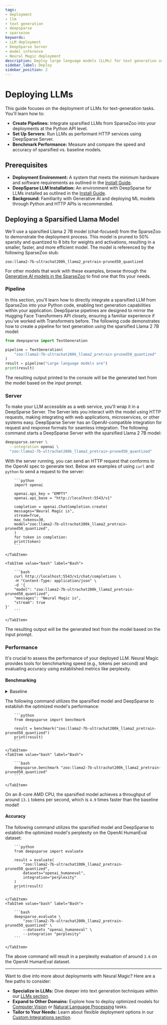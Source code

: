 ```yaml
---
tags:
- deployment
- llm
- text generation
- deepsparse
- sparsezoo
keywords:
- LLM deployment
- DeepSparse Server
- model inference
- Neural Magic deployment
description: Deploy large language models (LLMs) for text generation using Neural Magic's DeepSparse. This doc includes code examples, performance benchmarking, and server setup.
sidebar_label: Deploy
sidebar_position: 2
---
```


# Deploying LLMs

This guide focuses on the deployment of LLMs for text-generation tasks. You'll learn how to:

- <b>Create Pipelines:</b> Integrate sparsified LLMs from SparseZoo into your deployments at the Python API level.
- <b>Set Up Servers:</b> Run LLMs as performant HTTP services using DeepSparse Server.
- <b>Benchmark Performance:</b> Measure and compare the speed and accuracy of sparsified vs. baseline models.

## Prerequisites

- <b>Deployment Environment:</b> A system that meets the minimum hardware and software requirements as outlined in the [Install Guide](./install/#prerequisites).
- <b>DeepSparse LLM Installation:</b> An environment with DeepSparse for LLMs installed as outlined in the [Install Guide](./install#llms---causal-language-modeling).
- <b>Background:</b> Familiarity with Generative AI and deploying ML models through Python and HTTP APIs is recommended.

## Deploying a Sparsified Llama Model

We'll use a sparsified Llama 2 7B model (chat-focused) from the SparseZoo to demonstrate the deployment process.
This model is pruned to 50% sparsity and quantized to 8 bits for weights and activations, resulting in a smaller, faster, and more efficient model.
The model is referenced by the following SparseZoo stub:
```text
zoo:llama2-7b-ultrachat200k_llama2_pretrain-pruned50_quantized
```

For other models that work with these examples, browse through the [Generative AI models in the SparseZoo](https://sparsezoo.neuralmagic.com/?modelSet=generative_ai) to find one that fits your needs.

### Pipeline

In this section, you'll learn how to directly integrate a sparsified LLM from SparseZoo into your Python code, enabling text generation capabilities within your application.
DeepSparse pipelines are designed to mirror the Hugging Face Transformers API closely, ensuring a familiar experience if you've worked with Transformers before.
The following code demonstrates how to create a pipeline for text generation using the sparsified Llama 2 7B model:

```python
from deepsparse import TextGeneration

pipeline = TextGeneration(
    "zoo:llama2-7b-ultrachat200k_llama2_pretrain-pruned50_quantized"
)
result = pipeline("Large language models are")
print(result)
```

The resulting output printed to the console will be the generated text from the model based on the input prompt.

### Server

To make your LLM accessible as a web service, you'll wrap it in a DeepSparse Server.
The Server lets you interact with the model using HTTP requests, making integrating with web applications, microservices, or other systems easy.
DeepSparse Server has an OpenAI-compatible integration for request and response formats for seamless integration.
The following command starts a DeepSparse Server with the sparsified Llama 2 7B model:

```bash
deepsparse.server \
  --integration openai \
  "zoo:llama2-7b-ultrachat200k_llama2_pretrain-pruned50_quantized"
```

With the server running, you can send an HTTP request that conforms to the OpenAI spec to generate text.
Below are examples of using `curl` and `python` to send a request to the server:
<Tabs>
    <TabItem value="python" label="Python" default>

        ```python
        import openai

        openai.api_key = "EMPTY"
        openai.api_base = "http://localhost:5543/v1"

        completion = openai.ChatCompletion.create(
        messages="Neural Magic is",
        stream=True,
        max_tokens=30,
        model="zoo:llama2-7b-ultrachat200k_llama2_pretrain-pruned50_quantized",
        )
        for token in completion:
        print(token)
        ```

    </TabItem>

    <TabItem value="bash" label="Bash">

        ```bash
        curl http://localhost:5543/v1/chat/completions \
        -H "Content-Type: application/json" \
        -d '{
        "model": "zoo:llama2-7b-ultrachat200k_llama2_pretrain-pruned50_quantized",
        "messages": "Neural Magic is",
        "stream": true
    }'
        ```

    </TabItem>
</Tabs>

The resulting output will be the generated text from the model based on the input prompt.

### Performance

It's crucial to assess the performance of your deployed LLM.
Neural Magic provides tools for benchmarking speed (e.g., tokens per second) and evaluating accuracy using established metrics like perplexity.

#### Benchmarking

<details>
    <summary>Baseline</summary>

    To compare the performance of the sparsified model, we utilize a baseline, unoptimized version of the model from the SparseZoo.
    The stub for the corresponding model is:
    ```text
    zoo:llama2-7b-llama2_pretrain-base
    ```

    The following command utilizes the baseline stub and DeepSparse to establish the unoptimized model's performance:

    <Tabs>
        <TabItem value="python" label="Python" default>

            ```python
            from deepsparse.benchmark import benchmark_model

            result = benchmark_model("zoo:llama2-7b-llama2_pretrain-base")
            print(result)
            ```

        </TabItem>
        <TabItem value="bash" label="Bash">

            ```bash
            deepsparse.benchmark "zoo:llama2-7b-llama2_pretrain-base"
            ```

        </TabItem>
    </Tabs>

    On an 8-core AMD CPU, the baseline model achieves a throughput around `2.7` tokens per second.
</details>

The following command utilizes the sparsified model and DeepSparse to establish the optimized model's performance:
<Tabs>
    <TabItem value="python" label="Python" default>

        ```python
        from deepsparse import benchmark

        result = benchmark("zoo:llama2-7b-ultrachat200k_llama2_pretrain-pruned50_quantized")
        print(result)
        ```

    </TabItem>
    <TabItem value="bash" label="Bash">

        ```bash
        deepsparse.benchmark "zoo:llama2-7b-ultrachat200k_llama2_pretrain-pruned50_quantized"
        ```

    </TabItem>
</Tabs>

On an 8-core AMD CPU, the sparsified model achieves a throughput of around `13.1` tokens per second, which is `4.9` times faster than the baseline model!

#### Accuracy

The following command utilizes the sparsified model and DeepSparse to establish the optimized model's perplexity on the OpenAI HumanEval dataset:
<Tabs>
    <TabItem value="python" label="Python" default>

        ```python
        from deepsparse import evaluate

        result = evaluate(
            "zoo:llama2-7b-ultrachat200k_llama2_pretrain-pruned50_quantized",
            datasets="openai_humaneval",
            integration="perplexity"
        )
        print(result)
        ```

    </TabItem>
    <TabItem value="bash" label="Bash">

        ```bash
        deepsparse.evaluate \
            "zoo:llama2-7b-ultrachat200k_llama2_pretrain-pruned50_quantized" \
            --datasets "openai_humaneval" \
            --integration "perplexity"
        ```

    </TabItem>
</Tabs>

The above command will result in a perplexity evaluation of around `3.6` on the OpenAI HumanEval dataset.

---

Want to dive into more about deployments with Neural Magic? Here are a few paths to consider:

- <b>Specialize in LLMs:</b> Dive deeper into text generation techniques within our [LLMs section](../llms).
- <b>Expand to Other Domains:</b> Explore how to deploy optimized models for [Computer Vision](../computer-vision) or [Natural Language Processing](../nlp) tasks.
- <b>Tailor to Your Needs:</b> Learn about flexible deployment options in our [Custom Integrations section](../custom-integrations).
